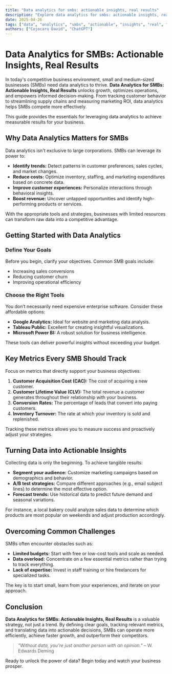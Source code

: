 ```yaml
---
title: "Data analytics for smbs: actionable insights, real results"
description: "Explore data analytics for smbs: actionable insights, real results in this detailed guide, offering insights, strategies, and practical tips to enhance your understanding and application of the topic."
date: 2025-04-26
tags: ["data", "analytics", "smbs", "actionable", "insights", "real", "results"]
authors: ["Cojocaru David", "ChatGPT"]
---
```


# Data Analytics for SMBs: Actionable Insights, Real Results

In today's competitive business environment, small and medium-sized businesses (SMBs) need data analytics to thrive. **Data Analytics for SMBs: Actionable Insights, Real Results** unlocks growth, optimizes operations, and empowers informed decision-making. From tracking customer behavior to streamlining supply chains and measuring marketing ROI, data analytics helps SMBs compete more effectively.

This guide provides the essentials for leveraging data analytics to achieve measurable results for your business.

## Why Data Analytics Matters for SMBs

Data analytics isn't exclusive to large corporations. SMBs can leverage its power to:

*   **Identify trends:** Detect patterns in customer preferences, sales cycles, and market changes.
*   **Reduce costs:** Optimize inventory, staffing, and marketing expenditures based on concrete data.
*   **Improve customer experiences:** Personalize interactions through behavioral insights.
*   **Boost revenue:** Uncover untapped opportunities and identify high-performing products or services.

With the appropriate tools and strategies, businesses with limited resources can transform raw data into a competitive advantage.

## Getting Started with Data Analytics

### Define Your Goals

Before you begin, clarify your objectives. Common SMB goals include:

*   Increasing sales conversions
*   Reducing customer churn
*   Improving operational efficiency

### Choose the Right Tools

You don’t necessarily need expensive enterprise software. Consider these affordable options:

*   **Google Analytics:** Ideal for website and marketing data analysis.
*   **Tableau Public:** Excellent for creating insightful visualizations.
*   **Microsoft Power BI:** A robust solution for business intelligence.

These tools can deliver powerful insights without exceeding your budget.

## Key Metrics Every SMB Should Track

Focus on metrics that directly support your business objectives:

1.  **Customer Acquisition Cost (CAC):** The cost of acquiring a new customer.
2.  **Customer Lifetime Value (CLV):** The total revenue a customer generates throughout their relationship with your business.
3.  **Conversion Rates:** The percentage of leads that convert into paying customers.
4.  **Inventory Turnover:** The rate at which your inventory is sold and replenished.

Tracking these metrics allows you to measure success and proactively adjust your strategies.

## Turning Data into Actionable Insights

Collecting data is only the beginning. To achieve tangible results:

*   **Segment your audience:** Customize marketing campaigns based on demographics and behavior.
*   **A/B test strategies:** Compare different approaches (e.g., email subject lines) to determine the most effective option.
*   **Forecast trends:** Use historical data to predict future demand and seasonal variations.

For instance, a local bakery could analyze sales data to determine which products are most popular on weekends and adjust production accordingly.

## Overcoming Common Challenges

SMBs often encounter obstacles such as:

*   **Limited budgets:** Start with free or low-cost tools and scale as needed.
*   **Data overload:** Concentrate on a few essential metrics rather than trying to track everything.
*   **Lack of expertise:** Invest in staff training or hire freelancers for specialized tasks.

The key is to start small, learn from your experiences, and iterate on your approach.

## Conclusion

**Data Analytics for SMBs: Actionable Insights, Real Results** is a valuable strategy, not just a trend. By defining clear goals, tracking relevant metrics, and translating data into actionable decisions, SMBs can operate more efficiently, achieve faster growth, and outperform their competitors.

> *"Without data, you’re just another person with an opinion."* – W. Edwards Deming

Ready to unlock the power of data? Begin today and watch your business prosper.
